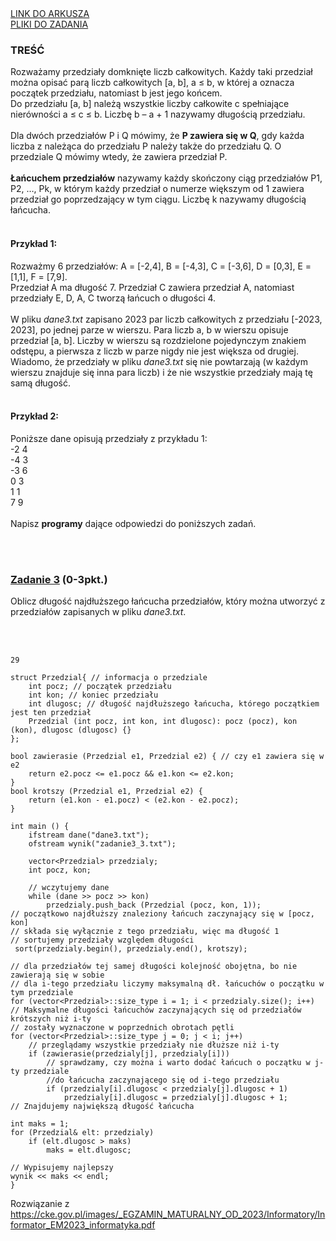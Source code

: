 
<div className="box_link"><a className="link  link_materials" target="_blank" href="https://cke.gov.pl/images/_EGZAMIN_MATURALNY_OD_2023/Informatory/Informator_EM2023_informatyka.pdf">LINK DO ARKUSZA</a>
<br/>
<a className="link  link_materials" href="http://cke.gov.pl/images/_EGZAMIN_MATURALNY_OD_2023/Informatory/Informator_EM2023_informatyka_pliki.zip" >PLIKI DO ZADANIA</a>
<br/>
</div>


### TREŚĆ

Rozważamy przedziały domknięte liczb całkowitych. Każdy taki przedział można opisać parą
liczb całkowitych [a, b], a ≤ b, w której a oznacza początek przedziału, natomiast b jest jego
końcem. <br/>
Do przedziału [a, b] należą wszystkie liczby całkowite c spełniające nierówności a ≤ c ≤ b.
Liczbę b – a + 1 nazywamy długością przedziału.<br/><br/>
Dla dwóch przedziałów P i Q mówimy, że <b>P zawiera się w Q</b>, gdy każda liczba z należąca do
przedziału P należy także do przedziału Q. O przedziale Q mówimy wtedy, że zawiera
przedział P.<br/><br/>
<b>Łańcuchem przedziałów</b> nazywamy każdy skończony ciąg przedziałów P1, P2, …, Pk,
w którym każdy przedział o numerze większym od 1 zawiera przedział go poprzedzający w tym
ciągu. Liczbę k nazywamy długością łańcucha.<br/><br/>

#### Przykład 1:
Rozważmy 6 przedziałów: A = [-2,4], B = [-4,3], C = [-3,6], D = [0,3], E = [1,1],
F = [7,9].<br/>
Przedział A ma długość 7. Przedział C zawiera przedział A, natomiast przedziały E, D, A, C
tworzą łańcuch o długości 4.<br/><br/>
W pliku <i>dane3.txt</i> zapisano 2023 par liczb całkowitych z przedziału [-2023, 2023], po jednej
parze w wierszu. Para liczb a, b w wierszu opisuje przedział [a, b]. Liczby w wierszu są
rozdzielone pojedynczym znakiem odstępu, a pierwsza z liczb w parze nigdy nie jest większa
od drugiej. Wiadomo, że przedziały w pliku <i>dane3.txt</i> się nie powtarzają (w każdym wierszu
znajduje się inna para liczb) i że nie wszystkie przedziały mają tę samą długość.<br/><br/>

#### Przykład 2:
Poniższe dane opisują przedziały z przykładu 1:<br/>
-2 4<br/>
-4 3<br/>
-3 6<br/>
0 3<br/>
1 1<br/>
7 9<br/><br/>
Napisz <b>programy</b> dające odpowiedzi do poniższych zadań.


<br/><br/>

### <u>Zadanie 3</u>   (0-3pkt.)
Oblicz długość najdłuższego łańcucha przedziałów, który można utworzyć z przedziałów
zapisanych w pliku <i>dane3.txt</i>.

<br/>
<br/>

<Dropdown title="ODPOWIEDŹ">

```text
29
```

</Dropdown>

<Dropdown title="ROZWIĄZANIE PRZYKŁADOWE - C++">

```
struct Przedzial{ // informacja o przedziale
    int pocz; // początek przedziału
    int kon; // koniec przedziału
    int dlugosc; // długość najdłuższego łańcucha, którego początkiem jest ten przedział
    Przedzial (int pocz, int kon, int dlugosc): pocz (pocz), kon (kon), dlugosc (dlugosc) {}
};

bool zawierasie (Przedzial e1, Przedzial e2) { // czy e1 zawiera się w e2
    return e2.pocz <= e1.pocz && e1.kon <= e2.kon;
}
bool krotszy (Przedzial e1, Przedzial e2) {
    return (e1.kon - e1.pocz) < (e2.kon - e2.pocz);
}

int main () {
    ifstream dane("dane3.txt");
    ofstream wynik("zadanie3_3.txt");
    
    vector<Przedzial> przedzialy;
    int pocz, kon;
 
    // wczytujemy dane
    while (dane >> pocz >> kon)
        przedzialy.push_back (Przedzial (pocz, kon, 1));
// początkowo najdłuższy znaleziony łańcuch zaczynający się w [pocz, kon]
// składa się wyłącznie z tego przedziału, więc ma długość 1
// sortujemy przedziały względem długości
 sort(przedzialy.begin(), przedzialy.end(), krotszy);

// dla przedziałów tej samej długości kolejność obojętna, bo nie zawierają się w sobie
// dla i-tego przedziału liczymy maksymalną dł. łańcuchów o początku w tym przedziale
for (vector<Przedzial>::size_type i = 1; i < przedzialy.size(); i++)
// Maksymalne długości łańcuchów zaczynających się od przedziałów krótszych niż i-ty
// zostały wyznaczone w poprzednich obrotach pętli
for (vector<Przedzial>::size_type j = 0; j < i; j++)
    // przeglądamy wszystkie przedziały nie dłuższe niż i-ty
    if (zawierasie(przedzialy[j], przedzialy[i]))
        // sprawdzamy, czy można i warto dodać łańcuch o początku w j-ty przedziale
        //do łańcucha zaczynającego się od i-tego przedziału
        if (przedzialy[i].dlugosc < przedzialy[j].dlugosc + 1)
            przedzialy[i].dlugosc = przedzialy[j].dlugosc + 1;
// Znajdujemy największą długość łańcucha

int maks = 1;
for (Przedzial& elt: przedzialy)
    if (elt.dlugosc > maks)
        maks = elt.dlugosc;
        
// Wypisujemy najlepszy
wynik << maks << endl;
}

```
<p className={`dropdown_text`}>
Rozwiązanie z <a className="link" target="_blank" href="https://cke.gov.pl/images/_EGZAMIN_MATURALNY_OD_2023/Informatory/Informator_EM2023_informatyka.pdf">https://cke.gov.pl/images/_EGZAMIN_MATURALNY_OD_2023/Informatory/Informator_EM2023_informatyka.pdf</a><br/>
</p>

</Dropdown>

